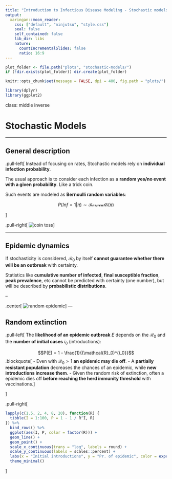 ```yaml
---
title: "Introduction to Infectious Disease Modeling - Stochastic models"
output:
  xaringan::moon_reader:
    css: ["default", "ninjutsu", "style.css"]
    seal: false
    self_contained: false
    lib_dir: libs
    nature:
      countIncrementalSlides: false
      ratio: 16:9
---
```


```r
plot_folder <- file.path("plots", "stochastic-models/")
if (!dir.exists(plot_folder)) dir.create(plot_folder)

knitr::opts_chunk$set(message = FALSE, dpi = 400, fig.path = "plots/")

library(dplyr)
library(ggplot2)
```

class: middle inverse

# Stochastic Models

---

## General description

.pull-left[
Instead of focusing on rates, Stochastic models rely on **individual infection probability**.

The usual approach is to consider each infection as a **random yes/no event with a given probability**. Like a trick coin.

Such events are modeled as **Bernoulli random variables**:

$$P(Inf = 1|\pi) \sim \mathcal{Bernoulli}(\pi) $$

]

.pull-right[
![coin toss](img/coin_toss.png)
]

---

## Epidemic dynamics

If stochasticity is considered, $\mathcal{R}_0$ by itself **cannot guarantee whether there will be an outbreak** with certainty.

Statistics like **cumulative number of infected**, **final susceptible fraction**, **peak prevalence**, etc cannot be predicted with certainty (one number), but will be described by **probabilistic distributions**.

--

.center[
![random epidemic](img/random_model.png)
]
---

## Random extinction

.pull-left[
The **likelihood of an epidemic outbreak** $E$ depends on the $\mathcal{R}_0$ and the **number of initial cases** $i_0$ (introductions):

$$P(E) = 1 - \frac{1}{(\mathcal{R}_0)^{i_0}}$$
.blockquote[
- Even with $\mathcal{R}_0 > 1$ **an epidemic may die off**.
- A **partially resistant population** decreases the chances of an epidemic, while **new introductions increase them**.
- Given the random risk of extinction, often a epidemic dies off **before reaching the herd immunity threshold** with vaccinations.
]

]

.pull-right[
```r
lapply(c(1.5, 2, 4, 8, 20), function(R) {
  tibble(I = 1:100, P = 1 - 1 / R^I, R)
}) %>%
  bind_rows() %>%
  ggplot(aes(I, P, color = factor(R))) +
  geom_line() +
  geom_point() +
  scale_x_continuous(trans = "log", labels = round) +
  scale_y_continuous(labels = scales::percent) +
  labs(x = "Initial introductions", y = "Pr. of epidemic", color = expression(R[0])) +
  theme_minimal()
```

]

